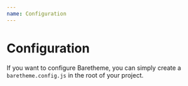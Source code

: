 ```yaml
---
name: Configuration
---
```


# Configuration

If you want to configure Baretheme, you can simply create a `baretheme.config.js` in the root of your project.